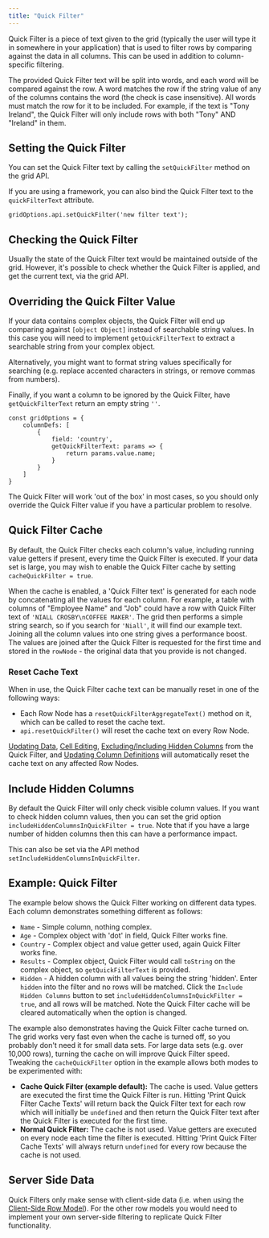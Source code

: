 ```yaml
---
title: "Quick Filter"
---
```


Quick Filter is a piece of text given to the grid (typically the user will type it in somewhere in your application) that is used to filter rows by comparing against the data in all columns. This can be used in addition to column-specific filtering.

The provided Quick Filter text will be split into words, and each word will be compared against the row. A word matches the row if the string value of any of the columns contains the word (the check is case insensitive). All words must match the row for it to be included. For example, if the text is "Tony Ireland", the Quick Filter will only include rows with both "Tony" AND "Ireland" in them.

## Setting the Quick Filter

You can set the Quick Filter text by calling the `setQuickFilter` method on the grid API.

<api-documentation source='grid-api/api.json' section='filter' names='["setQuickFilter"]'></api-documentation>

If you are using a framework, you can also bind the Quick Filter text to the `quickFilterText` attribute.

<api-documentation source='grid-options/properties.json' section='filter' names='["quickFilterText"]'></api-documentation>

```
gridOptions.api.setQuickFilter('new filter text');
```

## Checking the Quick Filter

Usually the state of the Quick Filter text would be maintained outside of the grid. However, it's possible to check whether the Quick Filter is applied, and get the current text, via the grid API.

<api-documentation source='grid-api/api.json' section='filter' names='["isQuickFilterPresent", "getQuickFilter"]'></api-documentation>

## Overriding the Quick Filter Value

If your data contains complex objects, the Quick Filter will end up comparing against `[object Object]` instead of searchable string values. In this case you will need to implement `getQuickFilterText` to extract a searchable string from your complex object. 

Alternatively, you might want to format string values specifically for searching (e.g. replace accented characters in strings, or remove commas from numbers).

Finally, if you want a column to be ignored by the Quick Filter, have `getQuickFilterText` return an empty string `''`.

<api-documentation source='column-properties/properties.json' section='filtering' names='["getQuickFilterText"]'></api-documentation>

```
const gridOptions = {
    columnDefs: [
        {
            field: 'country',
            getQuickFilterText: params => {
                return params.value.name;
            }
        }
    ]
}
```


<note>
The Quick Filter will work 'out of the box' in most cases, so you should only override the Quick Filter value if you have a particular problem to resolve.
</note>

## Quick Filter Cache

By default, the Quick Filter checks each column's value, including running value getters if present, every time the Quick Filter is executed. If your data set is large, you may wish to enable the Quick Filter cache by setting `cacheQuickFilter = true`.

<api-documentation source='grid-options/properties.json' section='filter' names='["cacheQuickFilter"]'></api-documentation>

When the cache is enabled, a 'Quick Filter text' is generated for each node by concatenating all the values for each column. For example, a table with columns of "Employee Name" and "Job" could have a row with Quick Filter text of `'NIALL CROSBY\nCOFFEE MAKER'`. The grid then performs a simple string search, so if you search for `'Niall'`, it will find our example text. Joining all the column values into one string gives a performance boost. The values are joined after the Quick Filter is requested for the first time and stored in the `rowNode` - the original data that you provide is not changed.

### Reset Cache Text

When in use, the Quick Filter cache text can be manually reset in one of the following ways:

- Each Row Node has a `resetQuickFilterAggregateText()` method on it, which can be called to reset the cache text.
- `api.resetQuickFilter()` will reset the cache text on every Row Node.

[Updating Data](/data-update/), [Cell Editing](/cell-editing/), [Excluding/Including Hidden Columns](#exclude-hidden-columns) from the Quick Filter, and [Updating Column Definitions](/column-updating-definitions/) will automatically reset the cache text on any affected Row Nodes.

## Include Hidden Columns

By default the Quick Filter will only check visible column values. If you want to check hidden column values, then you can set the grid option `includeHiddenColumnsInQuickFilter = true`. Note that if you have a large number of hidden columns then this can have a performance impact.

This can also be set via the API method `setIncludeHiddenColumnsInQuickFilter`.

<api-documentation source='grid-options/properties.json' section='filter' names='["includeHiddenColumnsInQuickFilter"]'></api-documentation>

<api-documentation source='grid-api/api.json' section='filter' names='["setIncludeHiddenColumnsInQuickFilter"]'></api-documentation>

## Example: Quick Filter

The example below shows the Quick Filter working on different data types. Each column demonstrates something different as follows:

- `Name` - Simple column, nothing complex.
- `Age` - Complex object with 'dot' in field, Quick Filter works fine.
- `Country` - Complex object and value getter used, again Quick Filter works fine.
- `Results` - Complex object, Quick Filter would call `toString` on the complex object, so `getQuickFilterText` is provided.
- `Hidden` - A hidden column with all values being the string 'hidden'. Enter `hidden` into the filter and no rows will be matched. Click the `Include Hidden Columns` button to set `includeHiddenColumnsInQuickFilter = true`, and all rows will be matched. Note the Quick Filter cache will be cleared automatically when the option is changed.

The example also demonstrates having the Quick Filter cache turned on. The grid works very fast even when the cache is turned off, so you probably don't need it for small data sets. For large data sets (e.g. over 10,000 rows), turning the cache on will improve Quick Filter speed. Tweaking the `cacheQuickFilter` option in the example allows both modes to be experimented with:

- **Cache Quick Filter (example default):** The cache is used. Value getters are executed the first time the Quick Filter is run. Hitting 'Print Quick Filter Cache Texts' will return back the Quick Filter text for each row which will initially be `undefined` and then return the Quick Filter text after the Quick Filter is executed for the first time.
- **Normal Quick Filter:** The cache is not used. Value getters are executed on every node each time the filter is executed. Hitting 'Print Quick Filter Cache Texts' will always return `undefined` for every row because the cache is not used.

<GridExampleRunner title='Quick Filter' name='quick-filter' type='generated' options='{ "exampleHeight": 580 }'></GridExampleRunner>

## Server Side Data

Quick Filters only make sense with client-side data (i.e. when using the [Client-Side Row Model](/client-side-model/)). For the other row models you would need to implement your own server-side filtering to replicate Quick Filter functionality.

